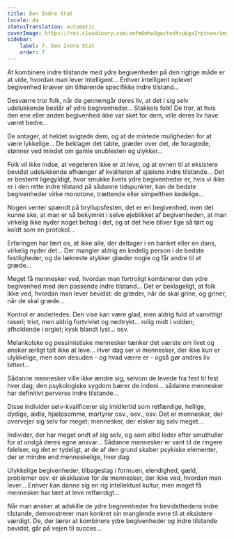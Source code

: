 ```yaml
---
title: Den Indre Stat
locale: da
statusTranslation: automatic
coverImage: https://res.cloudinary.com/xmfm6mhw3gwctndtcubgx2rptnae/image/upload/v1740468922/small_cover_tratado_de_psicologia_revolucionaria_a4c0dca4e0.webp
sidebar:
    label: 7. Den Indre Stat
    order: 7
---
```

At kombinere indre tilstande med ydre begivenheder på den rigtige måde er at vide, hvordan man lever intelligent... Enhver intelligent oplevet begivenhed kræver sin tilhørende specifikke indre tilstand...

Desværre tror folk, når de gennemgår deres liv, at det i sig selv udelukkende består af ydre begivenheder... Stakkels folk! De tror, at hvis den ene eller anden begivenhed ikke var sket for dem, ville deres liv have været bedre...

De antager, at heldet svigtede dem, og at de mistede muligheden for at være lykkelige... De beklager det tabte, græder over det, de foragtede, stønner ved mindet om gamle snublesten og ulykker...

Folk vil ikke indse, at vegeteren ikke er at leve, og at evnen til at eksistere bevidst udelukkende afhænger af kvaliteten af sjælens indre tilstande... Det er bestemt ligegyldigt, hvor smukke livets ydre begivenheder er, hvis vi ikke er i den rette indre tilstand på sådanne tidspunkter, kan de bedste begivenheder virke monotone, trættende eller simpelthen kedelige...

Nogen venter spændt på bryllupsfesten, det er en begivenhed, men det kunne ske, at man er så bekymret i selve øjeblikket af begivenheden, at man virkelig ikke nyder noget behag i det, og at det hele bliver lige så tørt og koldt som en protokol...

Erfaringen har lært os, at ikke alle, der deltager i en banket eller en dans, virkelig nyder det... Der mangler aldrig en kedelig person i de bedste festligheder, og de lækreste stykker glæder nogle og får andre til at græde...

Meget få mennesker ved, hvordan man fortroligt kombinerer den ydre begivenhed med den passende indre tilstand... Det er beklageligt, at folk ikke ved, hvordan man lever bevidst: de græder, når de skal grine, og griner, når de skal græde...

Kontrol er anderledes: Den vise kan være glad, men aldrig fuld af vanvittigt raseri; trist, men aldrig fortvivlet og nedtrykt... rolig midt i volden; afholdende i orgiet; kysk blandt lyst... osv.

Melankolske og pessimistiske mennesker tænker det værste om livet og ønsker ærligt talt ikke at leve... Hver dag ser vi mennesker, der ikke kun er ulykkelige, men som desuden - og hvad værre er - også gør andres liv bittert...

Sådanne mennesker ville ikke ændre sig, selvom de levede fra fest til fest hver dag; den psykologiske sygdom bærer de indeni... sådanne mennesker har definitivt perverse indre tilstande...

Disse individer selv-kvalificerer sig imidlertid som retfærdige, hellige, dydige, ædle, hjælpsomme, martyrer osv., osv., osv. Det er mennesker, der overvejer sig selv for meget; mennesker, der elsker sig selv meget...

Individer, der har meget ondt af sig selv, og som altid leder efter smuthuller for at undgå deres egne ansvar... Sådanne mennesker er vant til de ringere følelser, og det er tydeligt, at de af den grund skaber psykiske elementer, der er mindre end menneskelige, hver dag.

Ulykkelige begivenheder, tilbageslag i formuen, elendighed, gæld, problemer osv. er eksklusive for de mennesker, der ikke ved, hvordan man lever... Enhver kan danne sig en rig intellektuel kultur, men meget få mennesker har lært at leve retfærdigt...

Når man ønsker at adskille de ydre begivenheder fra bevidsthedens indre tilstande, demonstrerer man konkret sin manglende evne til at eksistere værdigt. De, der lærer at kombinere ydre begivenheder og indre tilstande bevidst, går på vejen til succes...

